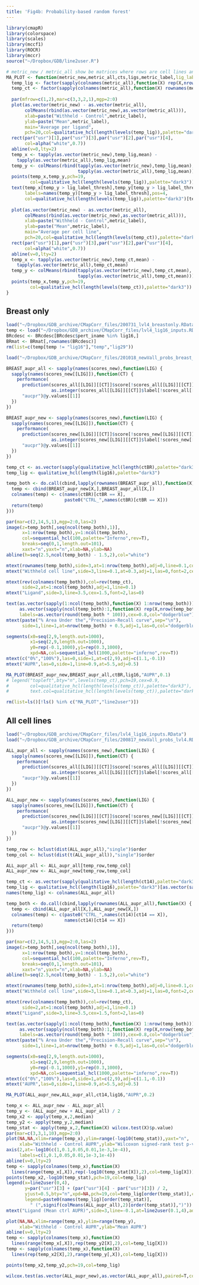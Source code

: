 ```yaml
---
title: 'Fig4b: Probability-based random forest'
---
```


```r
library(cmapR)
library(colorspace)
library(scales)
library(mccf1)
library(ROCR)
library(mccr)
source("~/Dropbox/GDB/line2user.R")
```

```r
# metric_new / metric_all show be matrices where rows are cell lines and ligands are columns.
MA_PLOT <- function(metric_new,metric_all,cts,ligs,metric_label,lig_label_thresh=0.1) {
  temp_lig <- factor(sapply(colnames(metric_all),function(X) rep(X,nrow(metric_all)))) #,levels=ligs)
  temp_ct <- factor(sapply(colnames(metric_all),function(X) rownames(metric_all))) #,levels=cts)
  
  par(mfrow=c(1,2),mar=c(3,3,2,1),mgp=2:0)
  plot(as.vector(metric_new) - as.vector(metric_all),
       colMeans(rbind(as.vector(metric_new),as.vector(metric_all))),
       xlab=paste("Withheld - Control",metric_label),
       ylab=paste("Mean",metric_label),
       main="Average per ligand",
       pch=20,col=qualitative_hcl(length(levels(temp_lig)),palette="dark3")[temp_lig])
  rect(par("usr")[1],par("usr")[3],par("usr")[2],par("usr")[4],
       col=alpha("white",0.7))
  abline(v=0,lty=2)
  temp_x <- tapply(as.vector(metric_new),temp_lig,mean) - 
    tapply(as.vector(metric_all),temp_lig,mean)
  temp_y <- colMeans(rbind(tapply(as.vector(metric_new),temp_lig,mean),
                           tapply(as.vector(metric_all),temp_lig,mean)))
  points(temp_x,temp_y,pch=19,
         col=qualitative_hcl(length(levels(temp_lig)),palette="dark3"))
  text(temp_x[temp_y > lig_label_thresh],temp_y[temp_y > lig_label_thresh],
       labels=names(temp_y)[temp_y > lig_label_thresh],pos=4,
       col=qualitative_hcl(length(levels(temp_lig)),palette="dark3")[temp_y > lig_label_thresh])
  
  plot(as.vector(metric_new) - as.vector(metric_all),
       colMeans(rbind(as.vector(metric_new),as.vector(metric_all))),
       xlab=paste("Withheld - Control",metric_label),
       ylab=paste("Mean",metric_label),
       main="Average per cell line",
       pch=20,col=qualitative_hcl(length(levels(temp_ct)),palette="dark3")[temp_ct])
  rect(par("usr")[1],par("usr")[3],par("usr")[2],par("usr")[4],
       col=alpha("white",0.7))
  abline(v=0,lty=2)
  temp_x <- tapply(as.vector(metric_new),temp_ct,mean) - 
    tapply(as.vector(metric_all),temp_ct,mean)
  temp_y <- colMeans(rbind(tapply(as.vector(metric_new),temp_ct,mean),
                           tapply(as.vector(metric_all),temp_ct,mean)))
  points(temp_x,temp_y,pch=19,
         col=qualitative_hcl(length(levels(temp_ct)),palette="dark3"))
}
```

## Breast only

```r
load("~/Dropbox/GDB_archive/CMapCorr_files/200731_lvl4_breastonly.RData")
temp <- load("~/Dropbox/GDB_archive/CMapCorr_files/lvl4_lig16_inputs.RData")
BRcdesc <- BRcdesc[BRcdesc$pert_iname %in% lig16,]
BRmat <- BRmat[,rownames(BRcdesc)]
rm(list=c(temp[temp != "lig16"],"temp","lig29"))

load("~/Dropbox/GDB_archive/CMapCorr_files/201018_newVall_probs_breast_lvl4_lig16.RData")
```


```r
BREAST_aupr_all <- sapply(names(scores_new),function(LIG) {
  sapply(names(scores_new[[LIG]]),function(CT) {
    performance(
      prediction(scores_all[[LIG]][[CT]]$score[!scores_all[[LIG]][[CT]]$train],
                 as.integer(scores_all[[LIG]][[CT]]$label[!scores_all[[LIG]][[CT]]$train])),
      "aucpr")@y.values[[1]]
  })
})

BREAST_aupr_new <- sapply(names(scores_new),function(LIG) {
  sapply(names(scores_new[[LIG]]),function(CT) {
    performance(
      prediction(scores_new[[LIG]][[CT]]$score[!scores_new[[LIG]][[CT]]$train],
                 as.integer(scores_new[[LIG]][[CT]]$label[!scores_new[[LIG]][[CT]]$train])),
      "aucpr")@y.values[[1]]
  })
})

```


```r
temp_ct <- as.vector(sapply(qualitative_hcl(length(ctBR),palette="dark3"),rep,2))
temp_lig <- qualitative_hcl(length(lig16),palette="dark3")

temp_both <- do.call(cbind,lapply(rownames(BREAST_aupr_all),function(X) { 
  temp <- cbind(BREAST_aupr_new[X,],BREAST_aupr_all[X,]) 
  colnames(temp) <- c(names(ctBR)[ctBR == X],
                      paste0("CTRL_",names(ctBR)[ctBR == X]))
  return(temp)
}))

par(mar=c(2,14,5,1),mgp=2:0,las=2)
image(z=temp_both[,seq(ncol(temp_both),1)],
      x=1:nrow(temp_both),y=1:ncol(temp_both),
      col=sequential_hcl(100,palette="Inferno",rev=T),
      breaks=seq(0,1,length.out=101),
      xaxt="n",yaxt="n",xlab=NA,ylab=NA)
abline(h=seq(2.5,ncol(temp_both) - 1.5,2),col="white")

mtext(rownames(temp_both),side=3,at=1:nrow(temp_both),adj=0,line=0.1,col=temp_lig)
mtext("Withheld cell line",side=3,line=0.1,at=0.3,adj=1,las=0,font=2,cex=1.5)

mtext(rev(colnames(temp_both)),col=rev(temp_ct),
      side=2,at=1:ncol(temp_both),adj=1,line=0.1)
mtext("Ligand",side=3,line=3.5,cex=1.5,font=2,las=0)

text(as.vector(sapply(1:ncol(temp_both),function(X) 1:nrow(temp_both))),
     as.vector(sapply(ncol(temp_both):1,function(X) rep(X,nrow(temp_both)))),
     labels=as.vector(round(temp_both * 100)),cex=0.8,col="dodgerblue")
mtext(paste("% Area Under the","Precision-Recall curve",sep="\n"),
      side=1,line=1,at=nrow(temp_both) + 0.5,adj=1,las=0,col="dodgerblue")

segments(x0=seq(2,9,length.out=1000),
         x1=seq(2,9,length.out=1000),
         y0=rep(-0.1,1000),y1=rep(0.3,1000),
         xpd=NA,col=sequential_hcl(1000,palette="inferno",rev=T))
mtext(c("0%","100%"),las=0,side=1,at=c(2,9),adj=c(1.1,-0.1))
mtext("AUPR",las=0,side=1,line=0.9,at=5.5,adj=0.5)
```

```r
MA_PLOT(BREAST_aupr_new,BREAST_aupr_all,ctBR,lig16,"AUPR",0.1)
# legend("topleft",bty="n",levels(temp_ct),pch=19,cex=0.9,
#        col=qualitative_hcl(length(levels(temp_ct)),palette="dark3"),
#        text.col=qualitative_hcl(length(levels(temp_ct)),palette="dark3"))

```
```r
rm(list=ls()[!ls() %in% c("MA_PLOT","line2user")])
```



## All cell lines

```r
load("~/Dropbox/GDB_archive/CMapCorr_files/lvl4_lig16_inputs.RData")
load("~/Dropbox/GDB_archive/CMapCorr_files/200817_newVall_probs_lvl4.RData")
```


```r
ALL_aupr_all <- sapply(names(scores_new),function(LIG) {
  sapply(names(scores_new[[LIG]]),function(CT) {
    performance(
      prediction(scores_all[[LIG]][[CT]]$score[!scores_all[[LIG]][[CT]]$train],
                 as.integer(scores_all[[LIG]][[CT]]$label[!scores_all[[LIG]][[CT]]$train])),
      "aucpr")@y.values[[1]]
  })
})

ALL_aupr_new <- sapply(names(scores_new),function(LIG) {
  sapply(names(scores_new[[LIG]]),function(CT) {
    performance(
      prediction(scores_new[[LIG]][[CT]]$score[!scores_new[[LIG]][[CT]]$train],
                 as.integer(scores_new[[LIG]][[CT]]$label[!scores_new[[LIG]][[CT]]$train])),
      "aucpr")@y.values[[1]]
  })
})

temp_row <- hclust(dist(ALL_aupr_all),"single")$order
temp_col <- hclust(dist(t(ALL_aupr_all)),"single")$order

ALL_aupr_all <- ALL_aupr_all[temp_row,temp_col]
ALL_aupr_new <- ALL_aupr_new[temp_row,temp_col]
```


```r
temp_ct <- as.vector(sapply(qualitative_hcl(length(ct14),palette="dark3"),rep,2))
temp_lig <- qualitative_hcl(length(lig16),palette="dark3")[as.vector(sapply(1:8,function(X) c(X,X + 8)))]
names(temp_lig) <- colnames(ALL_aupr_all)

temp_both <- do.call(cbind,lapply(rownames(ALL_aupr_all),function(X) { 
  temp <- cbind(ALL_aupr_all[X,],ALL_aupr_new[X,]) 
  colnames(temp) <- c(paste0("CTRL_",names(ct14)[ct14 == X]),
                      names(ct14)[ct14 == X])
  return(temp)
}))

par(mar=c(2,14,5,1),mgp=2:0,las=2)
image(z=temp_both[,seq(ncol(temp_both),1)],
      x=1:nrow(temp_both),y=1:ncol(temp_both),
      col=sequential_hcl(100,palette="Inferno",rev=T),
      breaks=seq(0,1,length.out=101),
      xaxt="n",yaxt="n",xlab=NA,ylab=NA)
abline(h=seq(2.5,ncol(temp_both) - 1.5,2),col="white")

mtext(rownames(temp_both),side=3,at=1:nrow(temp_both),adj=0,line=0.1,col=temp_lig)
mtext("Withheld cell line",side=3,line=0.1,at=0.3,adj=1,las=0,font=2,cex=1.5)

mtext(rev(colnames(temp_both)),col=rev(temp_ct),
      side=2,at=1:ncol(temp_both),adj=1,line=0.1)
mtext("Ligand",side=3,line=3.5,cex=1.5,font=2,las=0)

text(as.vector(sapply(1:ncol(temp_both),function(X) 1:nrow(temp_both))),
     as.vector(sapply(ncol(temp_both):1,function(X) rep(X,nrow(temp_both)))),
     labels=as.vector(round(temp_both * 100)),cex=0.8,col="dodgerblue")
mtext(paste("% Area Under the","Precision-Recall curve",sep="\n"),
      side=1,line=1,at=nrow(temp_both) + 0.5,adj=1,las=0,col="dodgerblue")

segments(x0=seq(2,9,length.out=1000),
         x1=seq(2,9,length.out=1000),
         y0=rep(-0.1,1000),y1=rep(0.3,1000),
         xpd=NA,col=sequential_hcl(1000,palette="inferno",rev=T))
mtext(c("0%","100%"),las=0,side=1,at=c(2,9),adj=c(1.1,-0.1))
mtext("AUPR",las=0,side=1,line=0.9,at=5.5,adj=0.5)
```

```r
MA_PLOT(ALL_aupr_new,ALL_aupr_all,ct14,lig16,"AUPR",0.2)
```

```r
temp_x <- ALL_aupr_new - ALL_aupr_all
temp_y <- (ALL_aupr_new + ALL_aupr_all) / 2
temp_x2 <- apply(temp_x,2,median)
temp_y2 <- apply(temp_y,2,median)
temp_stat <- apply(temp_x,2,function(X) wilcox.test(X)$p.value)
par(mar=c(3,3,1,10),mgp=2:0)
plot(NA,NA,xlim=range(temp_x),ylim=range(-log10(temp_stat)),yaxt="n",
     xlab="Withheld - Control AUPR",ylab="Wilcoxon signed-rank test p-value")
axis(2,at=-log10(c(1,0.1,0.05,0.01,1e-3,1e-4)),
     labels=c(1,0.1,0.05,0.01,1e-3,1e-4))
abline(v=0,lty=2)
temp <- sapply(colnames(temp_x),function(X) 
  lines(range(temp_x[,X]),rep(-log10(temp_stat[X]),2),col=temp_lig[X]))
points(temp_x2,-log10(temp_stat),pch=19,col=temp_lig)
legend(x=line2user(0,4),
       y=par("usr")[3] + (par("usr")[4] - par("usr")[3]) / 2,
       yjust=0.5,bty="n",xpd=NA,pch=19,col=temp_lig[order(temp_stat)],cex=0.98,
       legend=paste0(names(temp_lig)[order(temp_stat)],
         " (",signif(colMeans(ALL_aupr_all),2)[order(temp_stat)],")"))
mtext("Ligand (Mean ctrl AUPR)",side=3,line=-0.1,at=line2user(0.1,4),adj=0)
```

```r
plot(NA,NA,xlim=range(temp_x),ylim=range(temp_y),
     xlab="Withheld - Control AUPR",ylab="Mean AUPR")
abline(v=0,lty=2)
temp <- sapply(colnames(temp_x),function(X) 
  lines(range(temp_x[,X]),rep(temp_y2[X],2),col=temp_lig[X]))
temp <- sapply(colnames(temp_x),function(X) 
  lines(rep(temp_x2[X],2),range(temp_y[,X]),col=temp_lig[X]))

points(temp_x2,temp_y2,pch=19,col=temp_lig)
```





```r
wilcox.test(as.vector(ALL_aupr_new),as.vector(ALL_aupr_all),paired=T,conf.int=T)
```

